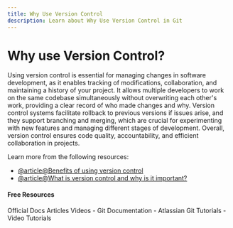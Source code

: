 ```yaml
---
title: Why Use Version Control
description: Learn about Why Use Version Control in Git
---
```

# Why use Version Control?

Using version control is essential for managing changes in software development, as it enables tracking of modifications, collaboration, and maintaining a history of your project. It allows multiple developers to work on the same codebase simultaneously without overwriting each other's work, providing a clear record of who made changes and why. Version control systems facilitate rollback to previous versions if issues arise, and they support branching and merging, which are crucial for experimenting with new features and managing different stages of development. Overall, version control ensures code quality, accountability, and efficient collaboration in projects.

Learn more from the following resources:

- [@article@Benefits of using version control](https://www.techrepublic.com/article/version-control-benefits/)
- [@article@What is version control and why is it important?](https://start.docuware.com/blog/document-management/what-is-version-control-why-is-it-important)

#### Free Resources

<Tabs defaultValue="official">
<TabsList>
<TabsTrigger value="official">Official Docs</TabsTrigger>
<TabsTrigger value="article">Articles</TabsTrigger>
<TabsTrigger value="video">Videos</TabsTrigger>
</TabsList>

<TabsContent value="official">
<Note type="note" title="official">
- <Link href="https://git-scm.com/docs">Git Documentation</Link>
</Note>
</TabsContent>
<TabsContent value="article">
<Note type="note" title="article">
- <Link href="https://www.atlassian.com/git/tutorials">Atlassian Git Tutorials</Link>
</Note>
</TabsContent>
<TabsContent value="video">
<Note type="note" title="video">
- <Link href="https://www.youtube.com/results?search_query=git+why-use-version-control+tutorial">Video Tutorials</Link>
</Note>
</TabsContent>
</Tabs>
